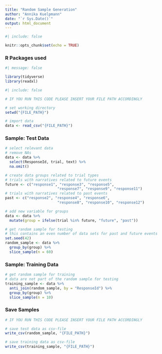 ```yaml
---
title: "Random Sample Generation"
author: "Annika Kuelpmann"
date: "`r Sys.Date()`"
output: html_document
---
```


```r
#| include: false

knitr::opts_chunk$set(echo = TRUE)

```

### R Packages used 
```r
#| message: false

library(tidyverse)
library(readxl)

```

```r
#| include: false

# IF YOU RUN THIS CODE PLEASE INSERT YOUR FILE PATH ACCORDINGLY 

# set working directory
setwd("{FILE_PATH}")

# import data 
data <- read_csv("{FILE_PATH}") 

```

### Sample: Test Data 
```r

# select relevant data
# remove NAs 
data <- data %>%
  select(ResponseId, trial, text) %>%
  na.omit()

# create data groups related to trial types
# trials with narratives related to future events
future <- c("response1", "response3", "response5", 
                        "response7", "response9", "response11")
# trials with narratives related to past events
past <- c("response2", "response4", "response6", 
                        "response8", "response10", "response12")

# add new variable for groups
data <- data %>%
  mutate(group = ifelse(trial %in% future, "future", "past"))

# get random sample for testing 
# this contains an even number of data sets for past and future events
set.seed(42)
random_sample <- data %>%
  group_by(group) %>%
  slice_sample(n = 60)

```

### Sample: Training Data
```r

# get random sample for training 
# data are not part of the random sample for testing
training_sample <- data %>%
  anti_join(random_sample, by = "ResponseId") %>%  
  group_by(group) %>%
  slice_sample(n = 10)

```

### Save Samples 
```r

# IF YOU RUN THIS CODE PLEASE INSERT YOUR FILE PATH ACCORDINGLY 

# save test data as csv-file
write_csv(random_sample, "{FILE_PATH}")

# save training data as csv-file
write_csv(training_sample, "{FILE_PATH}")

```

